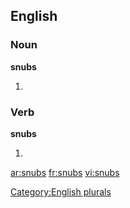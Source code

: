 
==English==

===Noun===
'''snubs'''

# {{plural of |[[snub]]}}

===Verb===
'''snubs'''

# {{third-person singular of|snub}}

[[Category:English plurals]]

[[ar:snubs]]
[[fr:snubs]]
[[vi:snubs]]
